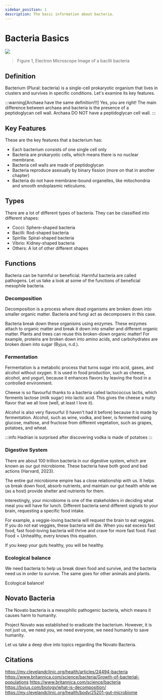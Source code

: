 ```yaml
---
sidebar_position: 1
description: The basic information about bacteria.
---
```

# Bacteria Basics
![](/img/bacteria-real.png)
> Figure 1, Electron Microscope Image of a bacilli bacteria
## Definition
Bacterium (Plural: bacteria) is a single-cell prokaryotic organism that lives in clusters and survives in specific conditions. Let's examine its key features.

:::warning[Archaea have the same definition!!!]
Yes, you are right! The main difference between archaea and bacteria is the presence of a peptidoglycan cell wall. Archaea DO NOT have a peptidoglycan cell wall. 
:::
## Key Features
These are the key features that a bacterium has:
- Each bacterium consists of one single cell only
- Bacteria are prokaryotic cells, which means there is no nuclear membrane. 
- Bacteria cell walls are made of peptidoglycan
- Bacteria reproduce asexually by binary fission (more on that in another chapter)
- Bacteria do not have membrane-bound organelles, like mitochondria and smooth endoplasmic reticulums.

## Types
There are a lot of different types of bacteria. They can be classified into different shapes:
- Cocci: Sphere-shaped bacteria
- Bacilli: Rod-shaped bacteria
- Spirilla: Spiral-shaped bacteria
- Vibrio: Kidney-shaped bacteria
- Others: A lot of other different shapes

## Functions
Bacteria can be harmful or beneficial. Harmful bacteria are called pathogens. Let us take a look at some of the functions of beneficial mesophile bacteria. 
### Decomposition
Decomposition is a process where dead organisms are broken down into smaller organic matter. Bacteria and fungi act as decomposers in this case.

Bacteria break down these organisms using enzymes. These enzymes attach to organic matter and break it down into smaller and different organic matter. Plants and trees can reuse this broken-down organic matter! For example, proteins are broken down into amino acids, and carbohydrates are broken down into sugar (Byjus, n.d.). 

### Fermentation
Fermentation is a metabolic process that turns sugar into acid, gases, and alcohol without oxygen. It is used in food production, such as cheese, alcohol, and yogurt, because it enhances flavors by leaving the food in a controlled environment.

Cheese is so flavourful thanks to a bacteria called lactococcus lactis, which ferments lactose (milk sugar) into lactic acid. This gives the cheese a nutty flavor that we all love (well, at least I love it). 

Alcohol is also very flavourful (I haven't had it before) because it is made by fermentation. Alcohol, such as wine, vodka, and beer, is fermented using glucose, maltose, and fructose from different vegetation, such as grapes, potatoes, and wheat. 

:::info
Hadrian is surprised after discovering vodka is made of potatoes
:::
### Digestive System
There are about 100 trillion bacteria in our digestive system, which are known as our gut microbiome. These bacteria have both good and bad actions (Harvard, 2023). 

The entire gut microbiome empire has a close relationship with us. It helps us break down food, absorb nutrients, and maintain our gut health while we (as a host) provide shelter and nutrients for them.

Interestingly, your microbiome is one of the stakeholders in deciding what meal you will have for lunch. Different bacteria send different signals to your brain, requesting a specific food intake.

For example, a veggie-loving bacteria will request the brain to eat veggies. If you do not eat veggies, these bacteria will die. When you eat excess fast food, fast food-loving bacteria will thrive and crave for more fast food. $\text{Fast Food}=\text{Unhealthy}$, every knows this equation.

If you keep your guts healthy, you will be healthy. 

### Ecological balance
We need bacteria to help us break down food and survive, and the bacteria need us in order to survive. The same goes for other animals and plants. 

Ecological balance!

## Novato Bacteria
The Novato bacteria is a mesophilic pathogenic bacteria, which means it causes harm to humanity. 

Project Novato was established to eradicate the bacterium. However, it is not just us, we need you, we need everyone, we need humanity to save humanity.

Let us take a deep dive into topics regarding the Novato Bacteria. 

## Citations
https://my.clevelandclinic.org/health/articles/24494-bacteria
https://www.britannica.com/science/bacteria/Growth-of-bacterial-populations
https://www.britannica.com/science/bacteria
https://byjus.com/biology/what-is-decomposition/
https://my.clevelandclinic.org/health/body/25201-gut-microbiome
